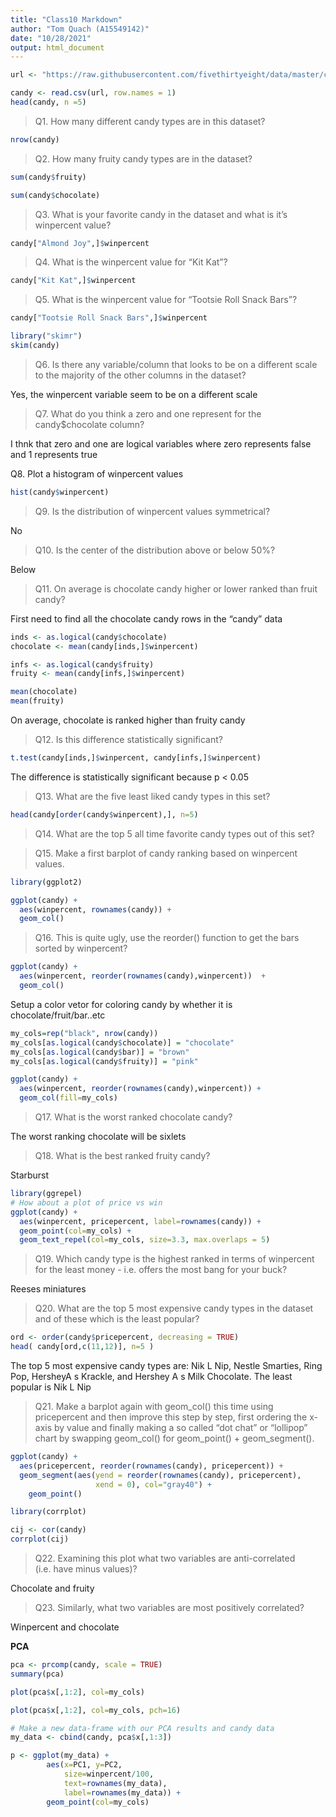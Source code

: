 ---
title: "Class10 Markdown"
author: "Tom Quach (A15549142)"
date: "10/28/2021"
output: html_document
---

```{r}
url <- "https://raw.githubusercontent.com/fivethirtyeight/data/master/candy-power-ranking/candy-data.csv"

candy <- read.csv(url, row.names = 1)
head(candy, n =5)
```


> Q1. How many different candy types are in this dataset?

```{r}
nrow(candy)
```

> Q2. How many fruity candy types are in the dataset?

```{r}
sum(candy$fruity)
```

```{r}
sum(candy$chocolate)
```

> Q3. What is your favorite candy in the dataset and what is it’s winpercent value?

```{r}
candy["Almond Joy",]$winpercent
```


> Q4. What is the winpercent value for “Kit Kat”?

```{r}
candy["Kit Kat",]$winpercent
```

>Q5. What is the winpercent value for “Tootsie Roll Snack Bars”?

```{r}
candy["Tootsie Roll Snack Bars",]$winpercent
```

```{r}
library("skimr")
skim(candy)
```

> Q6. Is there any variable/column that looks to be on a different scale to the majority of the other columns in the dataset?

Yes, the winpercent variable seem to be on a different scale 

>Q7. What do you think a zero and one represent for the candy$chocolate column?

I thnk that zero and one are logical variables where zero represents false and 1 represents true 

Q8. Plot a histogram of winpercent values

```{r}
hist(candy$winpercent)
```

> Q9. Is the distribution of winpercent values symmetrical?

No

> Q10. Is the center of the distribution above or below 50%?

Below


> Q11. On average is chocolate candy higher or lower ranked than fruit candy?

First need to find all the chocolate candy rows in the "candy" data

```{r}
inds <- as.logical(candy$chocolate)
chocolate <- mean(candy[inds,]$winpercent)

infs <- as.logical(candy$fruity)
fruity <- mean(candy[infs,]$winpercent)

mean(chocolate)
mean(fruity)
```
On average, chocolate is ranked higher than fruity candy


> Q12. Is this difference statistically significant?

```{r}
t.test(candy[inds,]$winpercent, candy[infs,]$winpercent)
```

The difference is statistically significant because p < 0.05

> Q13. What are the five least liked candy types in this set?

```{r}
head(candy[order(candy$winpercent),], n=5)
```



>Q14. What are the top 5 all time favorite candy types out of this set?





> Q15. Make a first barplot of candy ranking based on winpercent values.

```{r}
library(ggplot2)

ggplot(candy) + 
  aes(winpercent, rownames(candy)) +
  geom_col()
```

> Q16. This is quite ugly, use the reorder() function to get the bars sorted by winpercent?

```{r}
ggplot(candy) + 
  aes(winpercent, reorder(rownames(candy),winpercent))  +
  geom_col()
```

Setup a color vetor for coloring candy by whether it is chocolate/fruit/bar..etc

```{r}
my_cols=rep("black", nrow(candy))
my_cols[as.logical(candy$chocolate)] = "chocolate"
my_cols[as.logical(candy$bar)] = "brown"
my_cols[as.logical(candy$fruity)] = "pink"
```

```{r}
ggplot(candy) + 
  aes(winpercent, reorder(rownames(candy),winpercent)) +
  geom_col(fill=my_cols) 
```

> Q17. What is the worst ranked chocolate candy?

The worst ranking chocolate will be sixlets

> Q18. What is the best ranked fruity candy?

Starburst


```{r}
library(ggrepel)
# How about a plot of price vs win
ggplot(candy) +
  aes(winpercent, pricepercent, label=rownames(candy)) +
  geom_point(col=my_cols) + 
  geom_text_repel(col=my_cols, size=3.3, max.overlaps = 5)
```

> Q19. Which candy type is the highest ranked in terms of winpercent for the least money - i.e. offers the most bang for your buck?

Reeses miniatures

> Q20. What are the top 5 most expensive candy types in the dataset and of these which is the least popular?

```{r}
ord <- order(candy$pricepercent, decreasing = TRUE)
head( candy[ord,c(11,12)], n=5 )
```

The top 5 most expensive candy types are: Nik L Nip, Nestle Smarties, Ring Pop, HersheyA s Krackle, and Hershey A s Milk Chocolate. The least popular is Nik L Nip

> Q21. Make a barplot again with geom_col() this time using pricepercent and then improve this step by step, first ordering the x-axis by value and finally making a so called “dot chat” or “lollipop” chart by swapping geom_col() for geom_point() + geom_segment().

```{r}
ggplot(candy) +
  aes(pricepercent, reorder(rownames(candy), pricepercent)) +
  geom_segment(aes(yend = reorder(rownames(candy), pricepercent), 
                   xend = 0), col="gray40") +
    geom_point()
```

```{r}
library(corrplot)
```
```{r}
cij <- cor(candy)
corrplot(cij)
```

> Q22. Examining this plot what two variables are anti-correlated (i.e. have minus values)?

Chocolate and fruity


>Q23. Similarly, what two variables are most positively correlated?

Winpercent and chocolate


**PCA**

```{r}
pca <- prcomp(candy, scale = TRUE)
summary(pca)
```


```{r}
plot(pca$x[,1:2], col=my_cols)
```

```{r}
plot(pca$x[,1:2], col=my_cols, pch=16)
```

```{r}
# Make a new data-frame with our PCA results and candy data
my_data <- cbind(candy, pca$x[,1:3])
```


```{r}
p <- ggplot(my_data) + 
        aes(x=PC1, y=PC2, 
            size=winpercent/100,  
            text=rownames(my_data),
            label=rownames(my_data)) +
        geom_point(col=my_cols)
```















